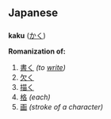 == Japanese ==
=== {{Romaji}} ===
'''kaku''' ([[かく]])

'''Romanization of:'''
# [[書く]] ''(to [[write]])''
# [[欠く]]
# [[描く]]
# [[格]] ''(each)''
# [[画]] ''(stroke of a character)''

{{stub}}